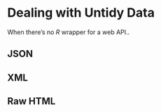 # Dealing with Untidy Data

When there's no *R* wrapper for a web API..

## JSON

## XML

## Raw HTML
